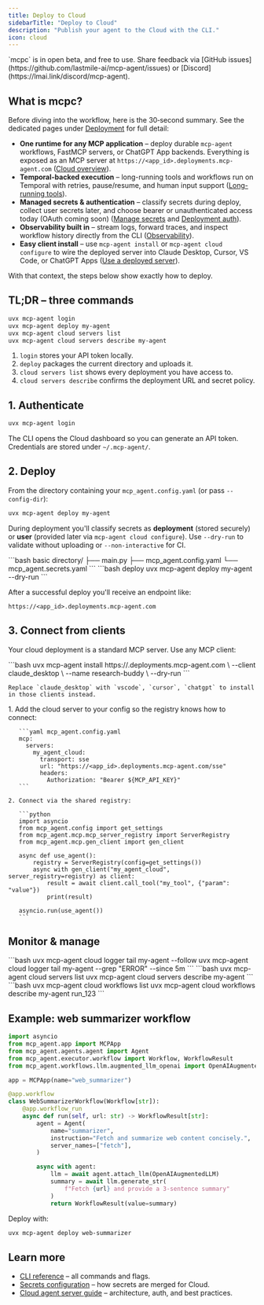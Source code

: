 ```yaml
---
title: Deploy to Cloud
sidebarTitle: "Deploy to Cloud"
description: "Publish your agent to the Cloud with the CLI."
icon: cloud
---
```


<Info>
  `mcpc` is in open beta, and free to use. Share feedback via [GitHub issues](https://github.com/lastmile-ai/mcp-agent/issues) or [Discord](https://lmai.link/discord/mcp-agent).
</Info>

## What is mcpc?

Before diving into the workflow, here is the 30‑second summary. See the dedicated pages under [Deployment](/cloud/overview) for full detail:

- **One runtime for any MCP application** – deploy durable `mcp-agent` workflows, FastMCP servers, or ChatGPT App backends. Everything is exposed as an MCP server at `https://<app_id>.deployments.mcp-agent.com` ([Cloud overview](/cloud/mcp-agent-cloud/overview)).
- **Temporal-backed execution** – long-running tools and workflows run on Temporal with retries, pause/resume, and human input support ([Long-running tools](/cloud/mcp-agent-cloud/long-running-tools)).
- **Managed secrets & authentication** – classify secrets during deploy, collect user secrets later, and choose bearer or unauthenticated access today (OAuth coming soon) ([Manage secrets](/cloud/mcp-agent-cloud/manage-secrets) and [Deployment auth](/cloud/authentication/deployment-auth)).
- **Observability built in** – stream logs, forward traces, and inspect workflow history directly from the CLI ([Observability](/cloud/observability)).
- **Easy client install** – use `mcp-agent install` or `mcp-agent cloud configure` to wire the deployed server into Claude Desktop, Cursor, VS Code, or ChatGPT Apps ([Use a deployed server](/cloud/mcp-agent-cloud/use-deployed-server)).

With that context, the steps below show exactly how to deploy.

## TL;DR – three commands

```bash
uvx mcp-agent login
uvx mcp-agent deploy my-agent
uvx mcp-agent cloud servers list
uvx mcp-agent cloud servers describe my-agent
```

1. `login` stores your API token locally.
2. `deploy` packages the current directory and uploads it.
3. `cloud servers list` shows every deployment you have access to.
4. `cloud servers describe` confirms the deployment URL and secret policy.

## 1. Authenticate

```bash
uvx mcp-agent login
```

The CLI opens the Cloud dashboard so you can generate an API token. Credentials are stored under `~/.mcp-agent/`.

## 2. Deploy

From the directory containing your `mcp_agent.config.yaml` (or pass `--config-dir`):

```bash
uvx mcp-agent deploy my-agent
```

During deployment you'll classify secrets as **deployment** (stored securely) or **user** (provided later via `mcp-agent cloud configure`). Use `--dry-run` to validate without uploading or `--non-interactive` for CI.

<CodeGroup>
```bash basic
directory/
├── main.py
├── mcp_agent.config.yaml
└── mcp_agent.secrets.yaml
```
```bash deploy
uvx mcp-agent deploy my-agent --dry-run
```
</CodeGroup>

After a successful deploy you'll receive an endpoint like:

```
https://<app_id>.deployments.mcp-agent.com
```

## 3. Connect from clients

Your cloud deployment is a standard MCP server. Use any MCP client:

<Tabs>
  <Tab title="Claude Desktop">
    ```bash
    uvx mcp-agent install https://<app_id>.deployments.mcp-agent.com \
      --client claude_desktop \
      --name research-buddy \
      --dry-run
    ```

    Replace `claude_desktop` with `vscode`, `cursor`, `chatgpt` to install in those clients instead.
  </Tab>

  <Tab title="Python">
    1. Add the cloud server to your config so the registry knows how to connect:

       ```yaml mcp_agent.config.yaml
       mcp:
         servers:
           my_agent_cloud:
             transport: sse
             url: "https://<app_id>.deployments.mcp-agent.com/sse"
             headers:
               Authorization: "Bearer ${MCP_API_KEY}"
       ```

    2. Connect via the shared registry:

       ```python
       import asyncio
       from mcp_agent.config import get_settings
       from mcp_agent.mcp.mcp_server_registry import ServerRegistry
       from mcp_agent.mcp.gen_client import gen_client

       async def use_agent():
           registry = ServerRegistry(config=get_settings())
           async with gen_client("my_agent_cloud", server_registry=registry) as client:
               result = await client.call_tool("my_tool", {"param": "value"})
               print(result)

       asyncio.run(use_agent())
       ```
  </Tab>
</Tabs>

## Monitor & manage

<Tabs>
  <Tab title="Logs">
    ```bash
    uvx mcp-agent cloud logger tail my-agent --follow
    uvx mcp-agent cloud logger tail my-agent --grep "ERROR" --since 5m
    ```
  </Tab>
  <Tab title="Servers">
    ```bash
    uvx mcp-agent cloud servers list
    uvx mcp-agent cloud servers describe my-agent
    ```
  </Tab>
  <Tab title="Workflows">
    ```bash
    uvx mcp-agent cloud workflows list
    uvx mcp-agent cloud workflows describe my-agent run_123
    ```
  </Tab>
</Tabs>

## Example: web summarizer workflow

```python main.py
import asyncio
from mcp_agent.app import MCPApp
from mcp_agent.agents.agent import Agent
from mcp_agent.executor.workflow import Workflow, WorkflowResult
from mcp_agent.workflows.llm.augmented_llm_openai import OpenAIAugmentedLLM

app = MCPApp(name="web_summarizer")

@app.workflow
class WebSummarizerWorkflow(Workflow[str]):
    @app.workflow_run
    async def run(self, url: str) -> WorkflowResult[str]:
        agent = Agent(
            name="summarizer",
            instruction="Fetch and summarize web content concisely.",
            server_names=["fetch"],
        )

        async with agent:
            llm = await agent.attach_llm(OpenAIAugmentedLLM)
            summary = await llm.generate_str(
                f"Fetch {url} and provide a 3-sentence summary"
            )
            return WorkflowResult(value=summary)
```

Deploy with:

```bash
uvx mcp-agent deploy web-summarizer
```

## Learn more

- [CLI reference](/reference/cli) – all commands and flags.
- [Secrets configuration](/mcp-agent-sdk/core-components/configuring-your-application#secrets) – how secrets are merged for Cloud.
- [Cloud agent server guide](/cloud/agent-server) – architecture, auth, and best practices.

